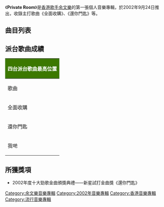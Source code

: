 {{unreferenced|time=2011-04-07T02:16:30+00:00}}
{{Album infobox | <!-- See Wikipedia:WikiProject_Albums -->
| Name       = Private Room
| Type       = EP
| Artist     = [[余文樂|余文樂]]
| Cover      = 余文樂 Private Room.jpg
| Released   = 2002年9月24日
| Recorded   = 2002年
| Genre      = 粵語
| Length     = 22:28
| Label      = [[環球唱片_(香港)|環球唱片]]
| Last album = 
| This album = '''Private Room'''<br>（2002年）
| Next album = [[Lost_And_Found|Lost And Found]]<br>（2003年）
}}

《'''Private Room'''》是[[香港|香港]][[歌手|歌手]][[余文樂|余文樂]]的第一張個人音樂專輯，於2002年9月24日推出，收錄主打歌曲《全面收購》、《還你門匙》等。

== 曲目列表 ==
{{tracklist
| headline        = Visual
| total_length    = 3:51

| title1 = Computer Data (Not Playable)
| length1 = 0:00

| title2 = 全面收購
| note2 = MV
| length2 = 3:51
}}
{{tracklist
| headline = Audio
| total_length = 22:28
| title_width = 16%

| title3 = 全面收購
| music3 = [[吳國恩|吳國恩]]
| lyrics3 = [[陳韻如|陳韻如]]<br>（Rap詞：[[江港生|江港生]]）
| arranger3 = 吳國恩<br>[[陳嘉樂|陳嘉樂]]
| producer3 = 江港生
| longnote3 = 
| length3 = 3:11

| title4 = 還你門匙
| music4 = [[伍樂城|伍樂城]]
| lyrics4 = [[林夕|林夕]]
| arranger4 = 伍樂城
| producer4 = 伍樂城
| longnote4 = 
| length4 = 3:36

| title5 = 我哋
| music5 = [[舒文_(音樂人)|舒文]]
| lyrics5 = 林夕
| arranger5 = 舒文
| producer5 = 舒文
| longnote5 = 
| length5 = 4:12

| title6 = 運動太好
| music6 = [[陳光榮|陳光榮]]
| lyrics6 = [[陳少琪|陳少琪]]
| arranger6 = [[馮翰銘|馮翰銘]]
| producer6 = 江港生
| longnote6 = 
| length6 = 4:03

| title7 = 紙巾
| music7 = [[謝杰_(音樂人)|謝-{杰}-]]
| lyrics7 = 陳少琪
| arranger7 = 謝-{杰}-
| producer7 = [[趙增熹|趙增熹]]
| longnote7 = 
| length7 = 3:35

| title8 = 全面收購
| music8 = 吳國恩
| lyrics8 = 陳韻如
| arranger8 = 吳國恩<br>陳嘉樂
| producer8 = 江港生
| note8 = 160mph Remix
| longnote8 = 
| length8 = 3:53
}}

== 派台歌曲成績 ==
{| class="wikitable" cellpadding="1"
|-
! style="background:#3C7800; color:#FFFFFF" colspan="7" | '''四台派台歌曲最高位置'''
|-
| width="160"| 歌曲 || width="50"| 903 || width="50"| RTHK || width="50"| 997 || width="50"| TVB || width="160"| 備註
|-
| 全面收購 || 4 || 5 || '''1''' || 2 || 
|-
| 還你門匙 || 12 || 3 || 3 || 3 || 
|-
| 我哋 || 17 || - || 13 || - || 
|}

== 所獲獎項 ==
*2002年度十大勁歌金曲頒獎典禮——新星試打金曲獎《還你門匙》

[[Category:余文樂音樂專輯|Category:余文樂音樂專輯]]
[[Category:2002年音樂專輯|Category:2002年音樂專輯]]
[[Category:香港音樂專輯|Category:香港音樂專輯]]
[[Category:流行音樂專輯|Category:流行音樂專輯]]